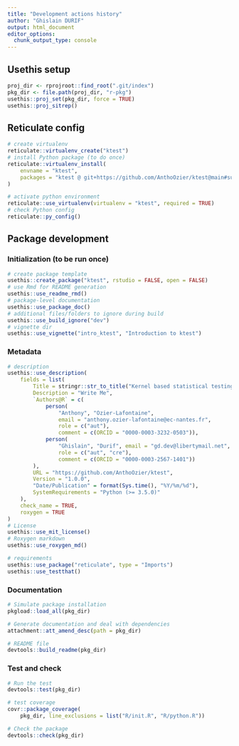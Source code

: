 ```yaml
---
title: "Development actions history"
author: "Ghislain DURIF"
output: html_document
editor_options: 
  chunk_output_type: console
---
```


## Usethis setup

```r
proj_dir <- rprojroot::find_root(".git/index")
pkg_dir <- file.path(proj_dir, "r-pkg")
usethis::proj_set(pkg_dir, force = TRUE)
usethis::proj_sitrep()
```

## Reticulate config

```r
# create virtualenv
reticulate::virtualenv_create("ktest")
# install Python package (to do once)
reticulate::virtualenv_install(
    envname = "ktest",
    packages = "ktest @ git+https://github.com/AnthoOzier/ktest@main#subdirectory=python"
)
```

```r
# activate python environment
reticulate::use_virtualenv(virtualenv = "ktest", required = TRUE)
# check Python config
reticulate::py_config()
```

## Package development

### Initialization (to be run once)

```r
# create package template
usethis::create_package("ktest", rstudio = FALSE, open = FALSE)
# use Rmd for README generation
usethis::use_readme_rmd()
# package-level documentation
usethis::use_package_doc()
# additional files/folders to ignore during build
usethis::use_build_ignore("dev")
# vignette dir
usethis::use_vignette("intro_ktest", "Introduction to ktest")
```

### Metadata

```r
# description
usethis::use_description(
    fields = list(
        Title = stringr::str_to_title("Kernel based statistical testing"),
        Description = "Write Me",
        `Authors@R` = c(
            person(
                "Anthony", "Ozier-Lafontaine", 
                email = "anthony.ozier-lafontaine@ec-nantes.fr", 
                role = c("aut"), 
                comment = c(ORCID = "0000-0003-3232-0503")),
            person(
                "Ghislain", "Durif", email = "gd.dev@libertymail.net", 
                role = c("aut", "cre"), 
                comment = c(ORCID = "0000-0003-2567-1401"))
        ),
        URL = "https://github.com/AnthoOzier/ktest",
        Version = "1.0.0",
        "Date/Publication" = format(Sys.time(), "%Y/%m/%d"),
        SystemRequirements = "Python (>= 3.5.0)"
    ),
    check_name = TRUE, 
    roxygen = TRUE
)
# License
usethis::use_mit_license()
# Roxygen markdown
usethis::use_roxygen_md()
```

```r
# requirements
usethis::use_package("reticulate", type = "Imports")
usethis::use_testthat()
```

### Documentation

```r
# Simulate package installation
pkgload::load_all(pkg_dir)

# Generate documentation and deal with dependencies
attachment::att_amend_desc(path = pkg_dir)

# README file
devtools::build_readme(pkg_dir)
```

### Test and check

```r
# Run the test
devtools::test(pkg_dir)

# test coverage
covr::package_coverage(
    pkg_dir, line_exclusions = list("R/init.R", "R/python.R"))

# Check the package
devtools::check(pkg_dir)
```
